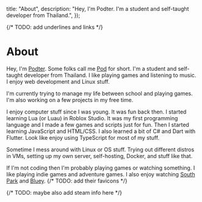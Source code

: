 

  title: "About",
  description:
    "Hey, I'm Podter. I'm a student and self-taught developer from Thailand.",
});

{/* TODO: add underlines and links */}

<H1 className="mt-0">About</H1>

Hey, I'm <U>Podter</U>. Some folks call me <U>Pod</U> for short. I'm a student and self-taught
developer from Thailand. I like playing games and listening to music. I enjoy
web development and Linux stuff.

I'm currently trying to manage my life between school and playing games.
I'm also working on a few projects in my free time.

<Separator className="mt-6" />

I enjoy computer stuff since I was young. It was fun back then.
I started learning Lua (or Luau) in Roblox Studio. It was my first programming language and
I made a few games and scripts just for fun. Then I started learning JavaScript and HTML/CSS.
I also learned a bit of C# and Dart with Flutter. Look like enjoy using TypeScript for most of my stuff.

<WakaTime />

Sometime I mess around with Linux or OS stuff. Trying out different distros in VMs,
setting up my own server, self-hosting, Docker, and stuff like that.

<PodterServer />

If I'm not coding then I'm probably playing games or watching something.
I like playing indie games and adventure games. I also enjoy watching
[South Park](https://www.southparkstudios.com) and [Bluey](https://www.bluey.tv).
{/* TODO: add their favicons */}

{/* TODO: maybe also add steam info here */}

<Separator className="mt-6" />

<Socials />
